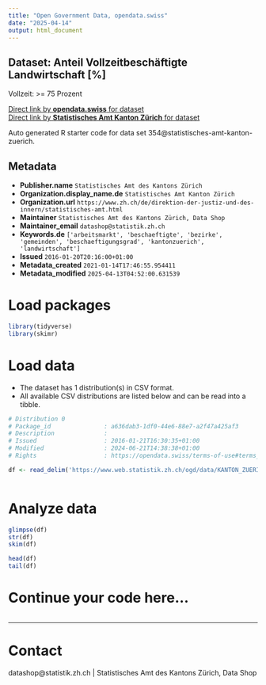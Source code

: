```yaml
---
title: "Open Government Data, opendata.swiss"
date: "2025-04-14"
output: html_document
---
```


## Dataset: Anteil Vollzeitbeschäftigte Landwirtschaft [%]

Vollzeit: >= 75 Prozent

[Direct link by **opendata.swiss** for dataset](https://opendata.swiss/de/dataset/anteil-vollzeitbeschaftigte-landwirtschaft)<br>
[Direct link by **Statistisches Amt Kanton Zürich** for dataset](https://www.zh.ch/de/politik-staat/gemeinden/gemeindeportraet.html)

Auto generated R starter code for data set 354@statistisches-amt-kanton-zuerich.

## Metadata

- **Publisher.name** `Statistisches Amt des Kantons Zürich`
- **Organization.display_name.de** `Statistisches Amt Kanton Zürich`
- **Organization.url** `https://www.zh.ch/de/direktion-der-justiz-und-des-innern/statistisches-amt.html`
- **Maintainer** `Statistisches Amt des Kantons Zürich, Data Shop`
- **Maintainer_email** `datashop@statistik.zh.ch`
- **Keywords.de** `['arbeitsmarkt', 'beschaeftigte', 'bezirke', 'gemeinden', 'beschaeftigungsgrad', 'kantonzuerich', 'landwirtschaft']`
- **Issued** `2016-01-20T20:16:00+01:00`
- **Metadata_created** `2021-01-14T17:46:55.954411`
- **Metadata_modified** `2025-04-13T04:52:00.631539`


# Load packages

```r

library(tidyverse)
library(skimr)

```

# Load data

-   The dataset has 1 distribution(s) in CSV format.
-   All available CSV distributions are listed below and can be read into a tibble.

```r

# Distribution 0
# Package_id               : a636dab3-1df0-44e6-88e7-a2f47a425af3
# Description              : 
# Issued                   : 2016-01-21T16:30:35+01:00
# Modified                 : 2024-06-21T14:38:38+01:00
# Rights                   : https://opendata.swiss/terms-of-use#terms_by

df <- read_delim('https://www.web.statistik.zh.ch/ogd/data/KANTON_ZUERICH_262.csv')



```

# Analyze data

```r

glimpse(df)
str(df)
skim(df)

head(df)
tail(df)

```

# Continue your code here...

```r

```

------------------------------------------------------------------------

# Contact

datashop@statistik.zh.ch | Statistisches Amt des Kantons Zürich, Data Shop
